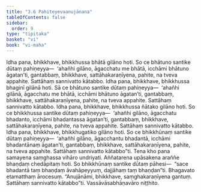 ```yaml
---
title: "3.6 Pahiteyevaanujānana"
tableOfContents: false
sidebar:
  order: 9
type: "tipitaka"
basket: "vi"
book: "vi-maha"
---
```



<DynamicBreadcrumb />

<Division number="199" book="vi-maha" bookNo="3" page="206">

<Paragraph number="870" book="vi-maha">
Idha pana, bhikkhave, bhikkhussa bhātā gilāno hoti. So ce bhātuno santike dūtaṃ pahiṇeyya—  ‘ahañhi gilāno, āgacchatu me bhātā, icchāmi bhātuno āgatan’ti, gantabbaṃ, bhikkhave, sattāhakaraṇīyena, pahite, na tveva appahite. Sattāhaṃ sannivatto kātabbo.
</Paragraph>

<Paragraph number="871" book="vi-maha">
Idha pana, bhikkhave, bhikkhussa bhaginī gilānā hoti. Sā ce bhātuno santike dūtaṃ pahiṇeyya—  ‘ahañhi gilānā, āgacchatu me bhātā, icchāmi bhātuno āgatan’ti, gantabbaṃ, bhikkhave, sattāhakaraṇīyena, pahite, na tveva appahite. Sattāhaṃ sannivatto kātabbo.
</Paragraph>

<Paragraph number="872" book="vi-maha">
Idha pana, bhikkhave, bhikkhussa ñātako gilāno hoti. So ce bhikkhussa santike dūtaṃ pahiṇeyya—  ‘ahañhi gilāno, āgacchatu bhadanto, icchāmi bhadantassa āgatan’ti, gantabbaṃ, bhikkhave, sattāhakaraṇīyena, pahite, na tveva appahite. Sattāhaṃ sannivatto kātabbo.
</Paragraph>

<Paragraph number="873" book="vi-maha">
Idha pana, bhikkhave, bhikkhugatiko gilāno hoti. So ce bhikkhūnaṃ santike dūtaṃ pahiṇeyya—  ‘ahañhi gilāno, āgacchantu bhadantā, icchāmi bhadantānaṃ āgatan’ti, gantabbaṃ, bhikkhave, sattāhakaraṇīyena, pahite, na tveva appahite. Sattāhaṃ sannivatto kātabbo”ti.
</Paragraph>

<Paragraph number="874" book="vi-maha">
Tena kho pana samayena saṃghassa vihāro undriyati. Aññatarena upāsakena araññe bhaṇḍaṃ chedāpitaṃ hoti. So bhikkhūnaṃ santike dūtaṃ pāhesi—  “sace bhadantā taṃ bhaṇḍaṃ āvahāpeyyuṃ, dajjāhaṃ taṃ bhaṇḍan”ti. Bhagavato etamatthaṃ ārocesuṃ. “Anujānāmi, bhikkhave, saṃghakaraṇīyena gantuṃ. Sattāhaṃ sannivatto kātabbo”ti.

</Paragraph>
</Division>

<Paragraph number="875" type="center" book="vi-maha">
Vassāvāsabhāṇavāro niṭṭhito.
</Paragraph>